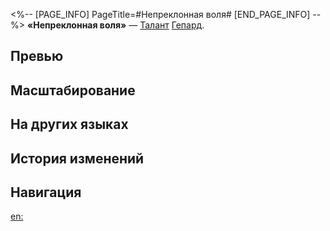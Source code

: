 <%-- [PAGE_INFO]
PageTitle=#Непреклонная воля#
[END_PAGE_INFO] --%>
{{Навык Инфобокс
|Название         = Непреклонная воля
|Изображение      = Навык Непреклонная воля.png
|Персонаж         = Гепард
|Тип              = Талант
|Тэг              = Восстановление
|УронСтойк        = 
|ЭнергияГен       = 
|Энергия          = 
|Длительность     = 
|Описание         = При получении добивающего удара Гепард не становится {{Доп эффект|неспособным сражаться}}. Вместо этого он немедленно восстанавливает {{Цвет|Выделенный|25%—55%}} НР. Этот эффект может сработать только 1 раз за бой.
|Свойство1        = 
|Масштабирование1 = 
}}
'''«Непреклонная воля»''' — [[Талант]] [[Гепард]].

==Превью==
{{Превью
|Файл = Непреклонная воля Превью
}}

==Масштабирование==
{{Масштабирование навыка|тип=Талант
|25%;27.5%;30%;32.5%;35%;37.5%;40.63%;43.75%;46.88%;50%;52.5%;55%;57.5%;60%;62.5%
}}

==На других языках==
{{На других языках
|en   = Unyielding Will
|zhs  = 不屈之身
|zht  = 不屈之身
|ja   = {{Rubi|不屈|ふくつ}}の{{Rubi|体躯|たいく}}
|ko   = 불굴의 몸
|es   = Voluntad de hierro
|fr   = Volonté inflexible
|ru   = Непреклонная воля
|th   = Unyielding Will
|vi   = Ý Chí Kiên Cường
|de   = Unnachgiebiger Wille
|id   = Unyielding Will
|pt   = Vontade Inabalável
}}

==История изменений==
{{История изменений|3.5}}

==Навигация==
{{Навык Навбокс|Гепард}}

[[en:]]